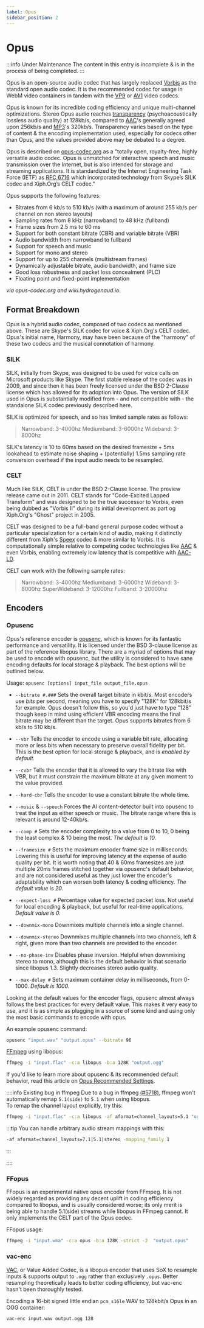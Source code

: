 ```yaml
---
label: Opus
sidebar_position: 2
---
```


# Opus

:::info Under Maintenance
The content in this entry is incomplete & is in the process of being completed.
:::

Opus is an open-source audio codec that has largely replaced [Vorbis](../audio/Vorbis.mdx) as the standard open audio codec. It is the recommended codec for usage in WebM video containers in tandem with the [VP9](../video/VP9.mdx) or [AV1](../video/AV1.mdx) video codecs.

Opus is known for its incredible coding efficiency and unique multi-channel optimizations. Stereo Opus audio reaches [transparency](https://en.wikipedia.org/wiki/Transparency_(data_compression)) (psychoacoustically lossless audio quality) at 128kb/s, compared to [AAC](../audio/AAC.mdx)'s generally agreed upon 256kb/s and [MP3](../audio/MP3.mdx)'s 320kb/s. Transparency varies based on the type of content & the encoding implementation used, especially for codecs other than Opus, and the values provided above may be debated to a degree.

Opus is described on [opus-codec.org](https://opus-codec.org/) as a "totally open, royalty-free, highly versatile audio codec. Opus is unmatched for interactive speech and music transmission over the Internet, but is also intended for storage and streaming applications. It is standardized by the Internet Engineering Task Force (IETF) as [RFC 6716](https://datatracker.ietf.org/doc/html/rfc6716) which incorporated technology from Skype’s SILK codec and Xiph.Org’s CELT codec."

Opus supports the following features:

- Bitrates from 6 kb/s to 510 kb/s (with a maximum of around 255 kb/s per channel on non stereo layouts)
- Sampling rates from 8 kHz (narrowband) to 48 kHz (fullband)
- Frame sizes from 2.5 ms to 60 ms
- Support for both constant bitrate (CBR) and variable bitrate (VBR)
- Audio bandwidth from narrowband to fullband
- Support for speech and music
- Support for mono and stereo
- Support for up to 255 channels (multistream frames)
- Dynamically adjustable bitrate, audio bandwidth, and frame size
- Good loss robustness and packet loss concealment (PLC)
- Floating point and fixed-point implementation

*via opus-codec.org and wiki.hydrogenaud.io*.

## Format Breakdown

Opus is a hybrid audio codec, composed of two codecs as mentioned above. These are Skype's SILK codec for voice & Xiph.Org's CELT codec. Opus's initial name, Harmony, may have been because of the "harmony" of these two codecs and the musical connotation of harmony.

### SILK

SILK, initially from Skype, was designed to be used for voice calls on Microsoft products like Skype. The first stable release of the codec was in 2009, and since then it has been freely licensed under the BSD 2-Clause license which has allowed for its adoption into Opus. The version of SILK used in Opus is substantially modified from - and not compatible with - the standalone SILK codec previously described here.

SILK is optimized for speech, and so has limited sample rates as follows:
> Narrowband: 3-4000hz
> Mediumband: 3-6000hz
> Wideband: 3-8000hz

SILK's latency is 10 to 60ms based on the desired framesize + 5ms lookahead to estimate noise shaping + (potentially) 1.5ms sampling rate conversion overhead if the input audio needs to be resampled.

### CELT

Much like SILK, CELT is under the BSD 2-Clause license. The preview release came out in 2011. CELT stands for "Code-Excited Lapped Transform" and was designed to be the true successor to Vorbis, even being dubbed as "Vorbis II" during its initial development as part og Xiph.Org's "Ghost" project in 2005.

CELT was designed to be a full-band general purpose codec without a particular specialization for a certain kind of audio, making it distinctly different from Xiph's [Speex](../audio/Speex.mdx) codec & more similar to Vorbis. It is computationally simple relative to competing codec technologies like [AAC](../audio/AAC.mdx) & even Vorbis, enabling extremely low latency that is competitive with [AAC-LD](../audio/AAC.mdx#aac-ld--aac-eld).

CELT can work with the following sample rates:
> Narrowband: 3-4000hz
> Mediumband: 3-6000hz
> Wideband: 3-8000hz
> SuperWideband: 3-12000hz
> Fullband: 3-20000hz

## Encoders

### Opusenc

Opus's reference encoder is [opusenc](https://github.com/xiph/opus), which is known for its fantastic performance and versatility. It is licensed under the BSD 3-clause license as part of the reference libopus library. There are a myriad of options that may be used to encode with opusenc, but the utility is considered to have sane encoding defaults for local storage & playback. The best options will be outlined below.

Usage: `opusenc [options] input_file output_file.opus`

- `--bitrate #.###` Sets the overall target bitrate in kbit/s. Most encoders use *bits* per second, meaning you have to specify "128K" for 128kbit/s for example. Opus doesn't follow this, so you'd just have to type "128" though keep in mind using efficient VBR encoding means the final bitrate may be different than the target. Opus supports bitrates from 6 kb/s to 510 kb/s.

- `--vbr` Tells the encoder to encode using a variable bit rate, allocating more or less bits when necessary to preserve overall fidelity per bit. This is the best option for local storage & playback, and is *enabled by default.*

- `--cvbr` Tells the encoder that it is allowed to vary the bitrate like with VBR, but it must constrain the maximum bitrate at any given moment to the value provided.

- `--hard-cbr` Tells the encoder to use a constant bitrate the whole time.

- `--music` & `--speech` Forces the AI content-detector built into opusenc to treat the input as either speech or music. The bitrate range where this is relevant is around 12-40kb/s.

- `--comp #` Sets the encoder complexity to a value from 0 to 10, 0 being the least complex & 10 being the most. *The default is 10.*

- `--framesize #` Sets the maximum encoder frame size in milliseconds. Lowering this is useful for improving latency at the expense of audio quality per bit. It is worth noting that 40 & 60ms framesizes are just multiple 20ms frames stitched together via opusenc's default behavior, and are not considered useful as they just lower the encoder's adaptability which can worsen both latency & coding efficiency. *The default value is 20.*

- `--expect-loss #` Percentage value for expected packet loss. Not useful for local encoding & playback, but useful for real-time applications. *Default value is 0.*

- `--downmix-mono` Downmixes multiple channels into a single channel.

- `--downmix-stereo` Downmixes multiple channels into two channels, left & right, given more than two channels are provided to the encoder.

- `--no-phase-inv` Disables phase inversion. Helpful when downmixing stereo to mono, although this is the default behavior in that scenario since libopus 1.3. Slightly decreases stereo audio quality.

- `--max-delay #` Sets maximum container delay in milliseconds, from 0-1000. *Default is 1000.*

Looking at the default values for the encoder flags, opusenc almost always follows the best practices for every default value. This makes it very easy to use, and it is as simple as plugging in a source of some kind and using only the most basic commands to encode with opus.

An example opusenc command:
```bash
opusenc "input.wav" "output.opus" --bitrate 96
```

[FFmpeg](../utilities/ffmpeg.mdx) using libopus:
```bash
ffmpeg -i "input.flac" -c:a libopus -b:a 128K "output.ogg"
```

If you'd like to learn more about opusenc & its recommended default behavior, read this article on [Opus Recommended Settings](https://wiki.xiph.org/Opus_Recommended_Settings#Bandwidth_Transition_Thresholds).

::::info Existing bug in ffmpeg
Due to a bug in ffmpeg [(#5718)](https://trac.ffmpeg.org/ticket/5718), ffmpeg won't automatically remap `5.1(side)` to `5.1` when using libopus.  
To remap the channel layout explicitly, try this:
```bash
ffmpeg -i "input.flac" -c:a libopus -af aformat=channel_layouts=5.1 "output.ogg"
```

:::tip
You can handle arbitrary audio stream mappings with this:
```bash
-af aformat=channel_layouts=7.1|5.1|stereo -mapping_family 1
```
:::

::::

### FFopus

FFopus is an experimental native opus encoder from FFmpeg. It is not widely regarded as providing any decent uplift in coding efficiency compared to libopus, and is usually considered worse; its only merit is being able to handle 5.1(side) streams while libopus in FFmpeg cannot. It only implements the CELT part of the Opus codec.

FFopus usage:
```bash
ffmpeg -i "input.wma" -c:a opus -b:a 128K -strict -2  "output.opus"
```

### vac-enc

[VAC](https://github.com/gianni-rosato/vac-enc), or Value Added Codec, is a libopus encoder that uses SoX to resample inputs & supports output to `.ogg` rather than exclusively `.opus`. Better resampling theoretically leads to better coding efficiency, but vac-enc hasn't been thoroughly tested.

Encoding a 16-bit signed little endian `pcm_s16le` WAV to 128kbit/s Opus in an OGG container:
```bash
vac-enc input.wav output.ogg 128
```
